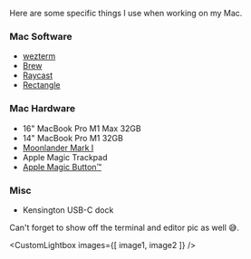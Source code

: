

Here are some specific things I use when working on my Mac.

### Mac Software

- <a href="https://wezfurlong.org/wezterm/index.html" target="_blank">wezterm</a>
- <a href="https://brew.sh" target="_blank">Brew</a>
- <a href="https://raycast.com" target="_blank">Raycast</a>
- <a href="https://rectangleapp.com" target="_blank">Rectangle</a>

### Mac Hardware
- 16" MacBook Pro M1 Max 32GB
- 14" MacBook Pro M1 32GB
- <a href="https://www.zsa.io/moonlander" target="_blank">Moonlander Mark I</a> 
- Apple Magic Trackpad
- <a href="https://twitter.com/Hacksore/status/1665077323098365955" target="_blank">Apple Magic Button™</a>

### Misc
- Kensington USB-C dock

Can't forget to show off the terminal and editor pic as well 😅.

<CustomLightbox
  images={[ image1, image2 ]}
/>
